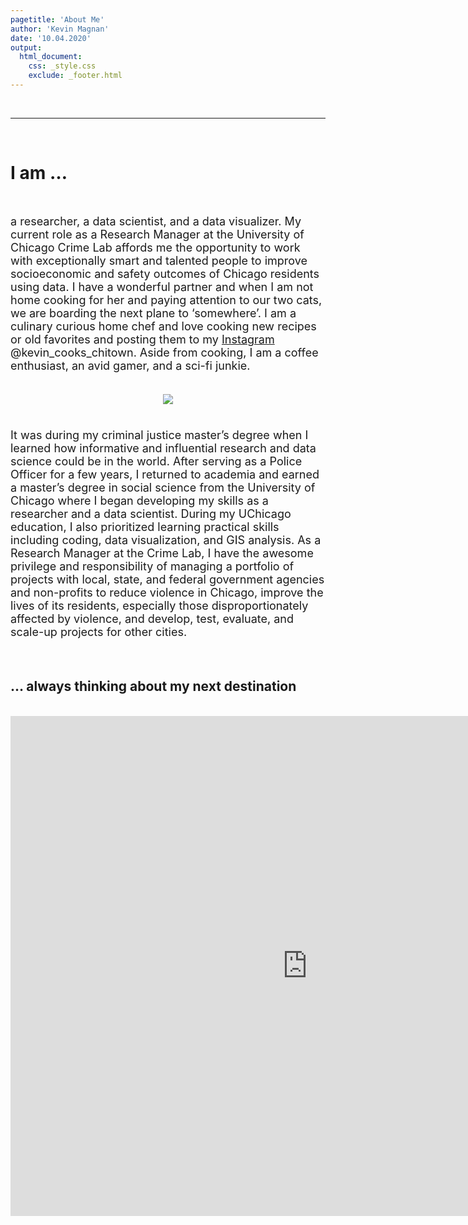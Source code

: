```yaml
---
pagetitle: 'About Me'
author: 'Kevin Magnan'
date: '10.04.2020'
output:
  html_document:
    css: _style.css
    exclude: _footer.html
---
```



<br><hr><br>


# I am ...
<br>
<p style="text-align:left;"><font size="+1">
a researcher, a data scientist, and a data visualizer. My current role as a Research Manager at the University of Chicago Crime Lab affords me the opportunity to work with exceptionally smart and talented people to improve socioeconomic and safety outcomes of  Chicago residents using data. I have a wonderful partner and when I am not home cooking for her and paying attention to our two cats, we are boarding the next plane to 'somewhere'. I am a culinary curious home chef and love cooking new recipes or old favorites and posting them to my [Instagram](https://www.instagram.com/kevin_cooks_chitown/) @kevin_cooks_chitown. Aside from cooking, I am a coffee enthusiast, an avid gamer, and a sci-fi junkie.
</p>
<br>
<center>
<img src="https://raw.githubusercontent.com/kjmagnan1s/kjmagnan1s.github.io/master/images/about_collage.png"/>
</center>
<p style="text-align:left;">
<br> 
It was during my criminal justice master's degree when I learned how informative and influential research and data science could be in the world. After serving as a Police Officer for a few years, I returned to academia and earned a master's degree in social science from the University of Chicago where I began developing my skills as a researcher and a data scientist. During my UChicago education, I also prioritized learning practical skills including coding, data visualization, and GIS analysis. As a Research Manager at the Crime Lab, I have the awesome privilege and responsibility of managing a portfolio of projects with local, state, and federal government agencies and non-profits to reduce violence in Chicago, improve the lives of its residents, especially those disproportionately affected by violence, and develop, test, evaluate, and scale-up projects for other cities.
</p></font><br>

## ... always thinking about my next destination

<br>
<center>
<iframe src="https://www.google.com/maps/d/u/0/embed?mid=1Yyh_RF2S0bZWFoSZvDOySdbm1xE" width="950" height="800" style="border:none;"></iframe>
</center>